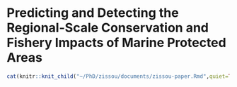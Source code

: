 # Predicting and Detecting the Regional-Scale Conservation and Fishery Impacts of Marine Protected Areas {#zissou}

```r
cat(knitr::knit_child("~/PhD/zissou/documents/zissou-paper.Rmd",quiet=TRUE))  
```
